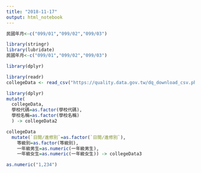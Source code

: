 ```yaml
---
title: "2018-11-17"
output: html_notebook
---
```


```r
民國年月<-c("099/01","099/02","099/03")
```
```r
library(stringr)
library(lubridate)
民國年月<-c("099/01","099/02","099/03")
```
```r
library(dplyr)
```
```r
library(readr)
collegeData <- read_csv("https://quality.data.gov.tw/dq_download_csv.php?nid=6231&md5_url=dda8fca407131483c1d8cbf3d61cf793")
```
```r
library(dplyr)
mutate(
  collegeData,
  學校代碼=as.factor(學校代碼),
  學校名稱=as.factor(學校名稱)
  ) -> collegeData2
```

```r
collegeData 
  mutate(`日間∕進修別`=as.factor(`日間∕進修別`),
    等級別=as.factor(等級別),
    一年級男生=as.numeric(一年級男生),
    一年級女生=as.numeric(一年級女生)) -> collegeData3
```
```r
as.numeric("1,234")
```





